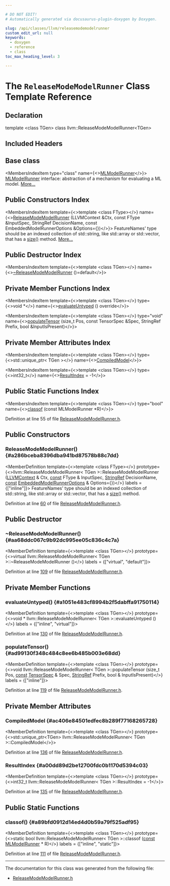 ```yaml
---

# DO NOT EDIT!
# Automatically generated via docusaurus-plugin-doxygen by Doxygen.

slug: /api/classes/llvm/releasemodemodelrunner
custom_edit_url: null
keywords:
  - doxygen
  - reference
  - class
toc_max_heading_level: 3

---
```





# The `ReleaseModeModelRunner` Class Template Reference

<DoxygenPage pluginConfig={pluginConfig}>



## Declaration

<CodeBlock>template &lt;class TGen&gt;
class llvm::ReleaseModeModelRunner&lt;TGen&gt;</CodeBlock>

## Included Headers

<IncludesList>
<IncludesListItem
  filePath="llvm/Analysis/ReleaseModeModelRunner.h"
  permalink="/docs/api/files/include/include/llvm/include/llvm/analysis/releasemodemodelrunner-h"
  isLocal="true" />
</IncludesList>

## Base class

<MembersIndex>

<MembersIndexItem
  type="class"
  name={<><a href="/docs/api/classes/llvm/mlmodelrunner">MLModelRunner</a></>}>
<a href="/docs/api/classes/llvm/mlmodelrunner">MLModelRunner</a> interface: abstraction of a mechanism for evaluating a ML model. <a href="/docs/api/classes/llvm/mlmodelrunner/#details">More...</a>
</MembersIndexItem>

</MembersIndex>

## Public Constructors Index

<MembersIndex>

<MembersIndexItem
  template={<>template &lt;class FType&gt;</>}
  name={<><a href="#a286bceba8396dba941bd87578b88c7dd">ReleaseModeModelRunner</a> (LLVMContext &amp;Ctx, const FType &amp;InputSpec, StringRef DecisionName, const EmbeddedModelRunnerOptions &amp;Options=&#123;&#125;)</>}>
FeatureNames&#39; type should be an indexed collection of std::string, like std::array or std::vector, that has a <a href="/docs/api/files/lib/lib/target/lib/target/nvptx/nvvmreflect-cpp/#ac934769d93af95250952646a3829df4c">size()</a> method. <a href="#a286bceba8396dba941bd87578b88c7dd">More...</a>
</MembersIndexItem>

</MembersIndex>

## Public Destructor Index

<MembersIndex>

<MembersIndexItem
  template={<>template &lt;class TGen&gt;</>}
  name={<><a href="#aa68ddc067c9b92dc995ee05c836c4c7a">~ReleaseModeModelRunner</a> ()=default</>}>
</MembersIndexItem>

</MembersIndex>

## Private Member Functions Index

<MembersIndex>

<MembersIndexItem
  template={<>template &lt;class TGen&gt;</>}
  type={<>void &#42;</>}
  name={<><a href="#a1051e483cf8994b2f5dabffa91750114">evaluateUntyped</a> () override</>}>
</MembersIndexItem>

<MembersIndexItem
  template={<>template &lt;class TGen&gt;</>}
  type="void"
  name={<><a href="#ad99130f348c484c8ee6b485b003e68dd">populateTensor</a> (size&#95;t Pos, const TensorSpec &amp;Spec, StringRef Prefix, bool &amp;InputIsPresent)</>}>
</MembersIndexItem>

</MembersIndex>

## Private Member Attributes Index

<MembersIndex>

<MembersIndexItem
  template={<>template &lt;class TGen&gt;</>}
  type={<>std::unique&#95;ptr&lt; TGen &gt;</>}
  name={<><a href="#ac406e84501edfec8b289f77168265728">CompiledModel</a></>}>
</MembersIndexItem>

<MembersIndexItem
  template={<>template &lt;class TGen&gt;</>}
  type={<>int32&#95;t</>}
  name={<><a href="#a00dd89d2be12700fdc0b1170d5394c03">ResultIndex</a> = -1</>}>
</MembersIndexItem>

</MembersIndex>

## Public Static Functions Index

<MembersIndex>

<MembersIndexItem
  template={<>template &lt;class TGen&gt;</>}
  type="bool"
  name={<><a href="#a89bfd0912d14ed4d0b59a79f525adf95">classof</a> (const MLModelRunner &#42;R)</>}>
</MembersIndexItem>

</MembersIndex>


Definition at line 55 of file <a href="/docs/api/files/include/include/llvm/include/llvm/analysis/releasemodemodelrunner-h">ReleaseModeModelRunner.h</a>.

<SectionDefinition>

## Public Constructors

### ReleaseModeModelRunner() {#a286bceba8396dba941bd87578b88c7dd}

<MemberDefinition
  template={<>template &lt;class FType&gt;</>}
  prototype={<>llvm::ReleaseModeModelRunner&lt; TGen &gt;::ReleaseModeModelRunner (<a href="/docs/api/classes/llvm/llvmcontext">LLVMContext</a> &amp; Ctx, <a href="/docs/api/files/lib/lib/target/lib/target/aarch64/aarch64promoteconstant-cpp/#a90f8350fecae261c25be85d38b451bff">const</a> FType &amp; InputSpec, <a href="/docs/api/classes/llvm/stringref">StringRef</a> DecisionName, <a href="/docs/api/files/lib/lib/target/lib/target/aarch64/aarch64promoteconstant-cpp/#a90f8350fecae261c25be85d38b451bff">const</a> <a href="/docs/api/structs/llvm/embeddedmodelrunneroptions">EmbeddedModelRunnerOptions</a> &amp; Options=&#123;&#125;)</>}
  labels = {["inline"]}>
FeatureNames&#39; type should be an indexed collection of std::string, like std::array or std::vector, that has a <a href="/docs/api/files/lib/lib/target/lib/target/nvptx/nvvmreflect-cpp/#ac934769d93af95250952646a3829df4c">size()</a> method.

Definition at line <a href="/docs/api/files/include/include/llvm/include/llvm/analysis/releasemodemodelrunner-h/#l00060">60</a> of file <a href="/docs/api/files/include/include/llvm/include/llvm/analysis/releasemodemodelrunner-h">ReleaseModeModelRunner.h</a>.
</MemberDefinition>

</SectionDefinition>

<SectionDefinition>

## Public Destructor

### ~ReleaseModeModelRunner() {#aa68ddc067c9b92dc995ee05c836c4c7a}

<MemberDefinition
  template={<>template &lt;class TGen&gt;</>}
  prototype={<>virtual llvm::ReleaseModeModelRunner&lt; TGen &gt;::~ReleaseModeModelRunner ()</>}
  labels = {["virtual", "default"]}>

Definition at line <a href="/docs/api/files/include/include/llvm/include/llvm/analysis/releasemodemodelrunner-h/#l00109">109</a> of file <a href="/docs/api/files/include/include/llvm/include/llvm/analysis/releasemodemodelrunner-h">ReleaseModeModelRunner.h</a>.
</MemberDefinition>

</SectionDefinition>

<SectionDefinition>

## Private Member Functions

### evaluateUntyped() {#a1051e483cf8994b2f5dabffa91750114}

<MemberDefinition
  template={<>template &lt;class TGen&gt;</>}
  prototype={<>void &#42; llvm::ReleaseModeModelRunner&lt; TGen &gt;::evaluateUntyped ()</>}
  labels = {["inline", "virtual"]}>

Definition at line <a href="/docs/api/files/include/include/llvm/include/llvm/analysis/releasemodemodelrunner-h/#l00130">130</a> of file <a href="/docs/api/files/include/include/llvm/include/llvm/analysis/releasemodemodelrunner-h">ReleaseModeModelRunner.h</a>.
</MemberDefinition>

### populateTensor() {#ad99130f348c484c8ee6b485b003e68dd}

<MemberDefinition
  template={<>template &lt;class TGen&gt;</>}
  prototype={<>void llvm::ReleaseModeModelRunner&lt; TGen &gt;::populateTensor (size&#95;t Pos, <a href="/docs/api/files/lib/lib/target/lib/target/aarch64/aarch64promoteconstant-cpp/#a90f8350fecae261c25be85d38b451bff">const</a> <a href="/docs/api/classes/llvm/tensorspec">TensorSpec</a> &amp; Spec, <a href="/docs/api/classes/llvm/stringref">StringRef</a> Prefix, bool &amp; InputIsPresent)</>}
  labels = {["inline"]}>

Definition at line <a href="/docs/api/files/include/include/llvm/include/llvm/analysis/releasemodemodelrunner-h/#l00119">119</a> of file <a href="/docs/api/files/include/include/llvm/include/llvm/analysis/releasemodemodelrunner-h">ReleaseModeModelRunner.h</a>.
</MemberDefinition>

</SectionDefinition>

<SectionDefinition>

## Private Member Attributes

### CompiledModel {#ac406e84501edfec8b289f77168265728}

<MemberDefinition
  template={<>template &lt;class TGen&gt;</>}
  prototype={<>std::unique&#95;ptr&lt;TGen&gt; llvm::ReleaseModeModelRunner&lt; TGen &gt;::CompiledModel</>}>

Definition at line <a href="/docs/api/files/include/include/llvm/include/llvm/analysis/releasemodemodelrunner-h/#l00136">136</a> of file <a href="/docs/api/files/include/include/llvm/include/llvm/analysis/releasemodemodelrunner-h">ReleaseModeModelRunner.h</a>.
</MemberDefinition>

### ResultIndex {#a00dd89d2be12700fdc0b1170d5394c03}

<MemberDefinition
  template={<>template &lt;class TGen&gt;</>}
  prototype={<>int32&#95;t llvm::ReleaseModeModelRunner&lt; TGen &gt;::ResultIndex = -1</>}>

Definition at line <a href="/docs/api/files/include/include/llvm/include/llvm/analysis/releasemodemodelrunner-h/#l00135">135</a> of file <a href="/docs/api/files/include/include/llvm/include/llvm/analysis/releasemodemodelrunner-h">ReleaseModeModelRunner.h</a>.
</MemberDefinition>

</SectionDefinition>

<SectionDefinition>

## Public Static Functions

### classof() {#a89bfd0912d14ed4d0b59a79f525adf95}

<MemberDefinition
  template={<>template &lt;class TGen&gt;</>}
  prototype={<>static bool llvm::ReleaseModeModelRunner&lt; TGen &gt;::classof (<a href="/docs/api/files/lib/lib/target/lib/target/aarch64/aarch64promoteconstant-cpp/#a90f8350fecae261c25be85d38b451bff">const</a> <a href="/docs/api/classes/llvm/mlmodelrunner">MLModelRunner</a> &#42; R)</>}
  labels = {["inline", "static"]}>

Definition at line <a href="/docs/api/files/include/include/llvm/include/llvm/analysis/releasemodemodelrunner-h/#l00111">111</a> of file <a href="/docs/api/files/include/include/llvm/include/llvm/analysis/releasemodemodelrunner-h">ReleaseModeModelRunner.h</a>.
</MemberDefinition>

</SectionDefinition>

<hr/>

The documentation for this class was generated from the following file:

<ul>
<li><a href="/docs/api/files/include/include/llvm/include/llvm/analysis/releasemodemodelrunner-h">ReleaseModeModelRunner.h</a></li>
</ul>

</DoxygenPage>
